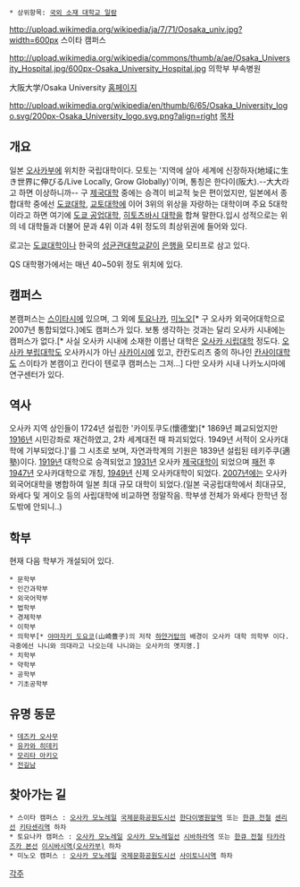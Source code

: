  * 상위항목: [[국외 소재 대학교 일람]]

http://upload.wikimedia.org/wikipedia/ja/7/71/Oosaka_univ.jpg?width=600px
스이타 캠퍼스

http://upload.wikimedia.org/wikipedia/commons/thumb/a/ae/Osaka_University_Hospital.jpg/600px-Osaka_University_Hospital.jpg
의학부 부속병원
 
大阪大学/Osaka University
[http://www.osaka-u.ac.jp/ 홈페이지]

http://upload.wikimedia.org/wikipedia/en/thumb/6/65/Osaka_University_logo.svg/200px-Osaka_University_logo.svg.png?align=right
[[목차]]
== 개요 ==
일본 [[오사카]]부에 위치한 국립대학이다. 모토는 '지역에 살아 세계에 신장하자(地域に生き世界に伸びる/Live Locally, Grow Globally)'이며, 통칭은 한다이(阪大).--大大라고 하면 이상하니까-- 구 [[제국대학]] 중에는 승격이 비교적 늦은 편이었지만, 일본에서 종합대학 중에선 [[도쿄대학]], [[교토대학]]에 이어 3위의 위상을 자랑하는 대학이며 주요 5대학이라고 하면 여기에 [[도쿄 공업대학]], [[히토츠바시 대학]]을 합쳐 말한다.입시 성적으로는 위의 네 대학들과 더불어 문과 4위 이과 4위 정도의 최상위권에 들어와 있다. 

로고는 [[도쿄대학]]이나 한국의 [[성균관대학교]]같이 [[은행]]을 모티프로 삼고 있다.

QS 대학평가에서는 매년 40~50위 정도 위치에 있다.

== 캠퍼스 ==
본캠퍼스는 [[스이타]]시에 있으며, 그 외에 [[토요나카]], [[미노오]][* 구 오사카 외국어대학으로 2007년 통합되었다.]에도 캠퍼스가 있다. 보통 생각하는 것과는 달리 오사카 시내에는 캠퍼스가 없다.[* 사실 오사카 시내에 소재한 이름난 대학은 [[오사카 시립대학]] 정도다. [[오사카 부립대학]]도 오사카시가 아닌 [[사카이]]시에 있고, 칸칸도리츠 중의 하나인 [[칸사이대학]]도 스이타가 본캠이고 칸다이 텐로쿠 캠퍼스는 그저...] 다만 오사카 시내 나카노시마에 연구센터가 있다.

== 역사 ==
오사카 지역 상인들이 1724년 설립한 '카이토쿠도(懷德堂)[* 1869년 폐교되었지만 [[1916년]] 시민강좌로 재건하였고, 2차 세계대전 때 파괴되었다. 1949년 서적이 오사카대학에 기부되었다.]'를 그 시초로 보며, 자연과학계의 기원은 1839년 설립된 테키주쿠(適塾)이다. [[1919년]] 대학으로 승격되었고 [[1931년]] 오사카 [[제국대학]]이 되었으며 [[패전]] 후 [[1947년]] 오사카대학으로 개칭, [[1949년]] 신제 오사카대학이 되었다. [[2007년]]에는 오사카 외국어대학을 병합하여 일본 최대 규모 대학이 되었다.(일본 국공립대학에서 최대규모, 와세다 및 게이오 등의 사립대학에 비교하면 정말작음. 학부생 전체가 와세다 한학년 정도밖에 안되니..)
== 학부 ==
현재 다음 학부가 개설되어 있다.
 * 문학부
 * 인간과학부
 * 외국어학부
 * 법학부
 * 경제학부
 * 이학부
 * 의학부[* [[야마자키 도요코]](山崎豊子)의 저작 [[하얀거탑]]의 배경이 오사카 대학 의학부 이다.극중에선 나니와 의대라고 나오는데 나니와는 오사카의 옛지명.]
 * 치학부
 * 약학부
 * 공학부
 * 기초공학부

== 유명 동문 ==
 * [[데즈카 오사무]]
 * [[유카와 히데키]]
 * [[모리타 아키오]]
 * [[전길남]]

== 찾아가는 길 ==
 * 스이타 캠퍼스 : [[오사카 모노레일]] [[국제문화공원도시선]] [[한다이병원앞역]] 또는 [[한큐 전철]] [[센리선]] [[키타센리역]] 하차
 * 토요나카 캠퍼스 : [[오사카 모노레일]] [[오사카 모노레일선]] [[시바하라역]] 또는 [[한큐 전철]] [[타카라즈카 본선]] [[이시바시역(오사카부)]] 하차
 * 미노오 캠퍼스 : [[오사카 모노레일]] [[국제문화공원도시선]] [[사이토니시역]] 하차

[[각주]]
